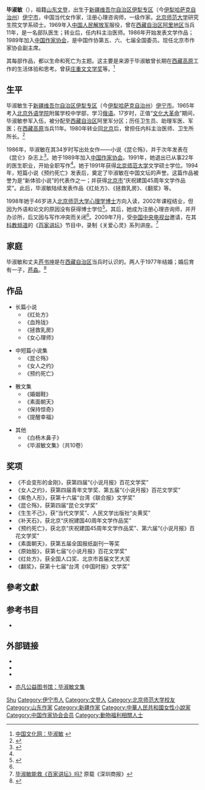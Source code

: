 {{Infobox writer <!-- see Template:Infobox writer -->
| 姓名     = 毕淑敏
| 字       = 
| 号       = 
| 笔名     = 
| 原名     = 
| 出生     =  {{Birth year and age|1952|10}} 
| 出生地点 = {{CHN}}[[新疆维吾尔自治区|新疆维吾尔自治区]][[伊犁专区|伊犁专区]]（今[[伊犁哈萨克自治州|伊犁哈萨克自治州]]）[[伊宁市|伊宁市]]
| 逝世     = <!--卒年在前生年在后{{death date and age|YYYY|MM|DD|YYYY|MM|DD}} 或{{Death year and age| }}-->
| 逝世地点 = 
| 居处     = [[北京市|北京市]]
| 职业     = 作家、心理咨询师
| 母校     = [[北京师范大学|北京师范大学]]研究生
| 创作时期 = 1985年—现在
| 体裁     = [[小说|小说]]、[[散文|散文]]
| 主题     = 人生哲理
| 文学运动 = 
| 配偶     = 芦书坤
| 伴侣     = 
| 子女     = 1
| 亲属     = 
| 受影响于 = 
| 施影响于 = 
| 奖项     = [[庄重文文学奖|庄重文文学奖]]<br>昆仑文学奖
| 官方网   = <!--  {{URL|website}} -->
| 签名     =  <!--不需要加[[file:|128px]] -->
}}
'''毕淑敏'''（{{bd|1952年|10月|||B毕}}），祖籍[[山东省|山东]][[文登市|文登]]，出生于[[新疆维吾尔自治区|新疆维吾尔自治区]][[伊犁专区|伊犁专区]]（今[[伊犁哈萨克自治州|伊犁哈萨克自治州]]）[[伊宁市|伊宁市]]，中国当代女作家，注册心理咨询师，一级作家。[[北京师范大学|北京师范大学]]研究生院文学系硕士。1969年入[[中国人民解放军|中国人民解放军]]服役，曾在[[西藏自治区|西藏自治区]][[阿里地区|阿里地区]]当兵11年，是一名部队医生；转业后，任内科主治医师。1986年开始发表文学作品；1989年加入[[中国作家协会|中国作家协会]]，是中国作协第五、六、七届全国委员。现任北京市作家协会副主席。 

其每部作品，都以生命和死亡为主题。这主要是来源于毕淑敏曾长期在[[西藏高原|西藏高原]]工作的生活体验和思考。曾获[[庄重文文学奖|庄重文文学奖]]等。<ref>[http://www.chinaculture.org/gb/cn_zgwh/2005-11/09/content_75543.htm 中国文化网：毕淑敏] {{webarchive|url=https://web.archive.org/web/20090701134141/http://www.chinaculture.org/gb/cn_zgwh/2005-11/09/content_75543.htm |date=2009-07-01 }}</ref>

== 生平 ==
毕淑敏生于[[新疆维吾尔自治区|新疆维吾尔自治区]][[伊犁专区|伊犁专区]]（今[[伊犁哈萨克自治州|伊犁哈萨克自治州]]）[[伊宁市|伊宁市]]。1965年考入[[北京外国语大学|北京外语学院]]附属学校中学部，学习[[俄语|俄语]]。17岁时，正值“[[文化大革命|文化大革命]]”期间，毕淑敏参军入伍，被分配至[[西藏自治区|西藏自治区]]阿里军分区；历任卫生员、助理军医、军医；在[[西藏高原|西藏高原]]当兵11年。1980年转业回[[北京市|北京]]后，曾担任内科主治医师、卫生所所长。<ref>{{Cite web |url=http://isand.net/Article/?845.html |title=山东人物:毕淑敏 |access-date=2009-07-31 |archive-url=https://web.archive.org/web/20110523110837/http://www.isand.net/Article/?845.html |archive-date=2011-05-23 |dead-url=yes }}</ref>

1986年，毕淑敏在其34岁时写出处女作——小说《昆仑殇》，并于次年发表在《昆仑》杂志上<ref name="cctv">{{cite web|url=http://www.psytopic.com/mag/post/bi-shumin-from-writer-to-psychological-counseling-division.html|title=毕淑敏：从作家到心理咨询师|publisher=[[中国中央电视台|CCTV]]新闻会客厅|date=|accessdate=2012-02-12|deadurl=yes|archiveurl=https://web.archive.org/web/20111220143904/http://www.psytopic.com/mag/post/bi-shumin-from-writer-to-psychological-counseling-division.html|archivedate=2011-12-20}}</ref>。她于1989年加入[[中国作家协会|中国作家协会]]。1991年，她退出已从事22年的医生职业，开始全职写作<ref name="cctv"/>。她于1991年获得[[北京师范大学|北京师范大学]]文学硕士学位。1994年，短篇小说《预约死亡》发表后，奠定了毕淑敏在中国文坛的声誉。这篇作品被誉为是“新体验小说”的代表作之一；并获得[[北京市|北京市]]“庆祝建国45周年文学作品奖”。此后，毕淑敏陆续发表作品《红处方》、《拯救乳房》、《翻浆》等。

1998年她于46岁进入[[北京师范大学|北京师范大学]][[心理学|心理学]][[博士|博士]]方向入读，2002年课程结业，但因为外语和论文的原因没有获得博士学位<ref name="xmwb">{{cite web |url=http://news.eastday.com/eastday/node17/node136/node6089/userobject1ai78286.html |title=提升幸福指数 毕淑敏：听心底花开的声音 |publisher=[[东方网|东方网]]，原载于《[[新民晚报|新民晚报]]》 |date=2006-03-05 |accessdate=2012-02-12 |archive-date=2015-02-08 |archive-url=https://web.archive.org/web/20150208223442/http://news.eastday.com/eastday/node17/node136/node6089/userobject1ai78286.html |dead-url=no }}</ref>。其后，她成为注册心理咨询师，并开办诊所，后又因与写作冲突而关闭<ref name="xmwb"/>。2009年7月，受[[中国中央电视台|中国中央电视台]]邀请，在其[[中国中央电视台科教频道|科教频道]]的《[[百家讲坛|百家讲坛]]》节目中，录制《关爱心灵》系列讲座。<ref>[http://book.ce.cn/zzdt/200907/28/t20090728_19643706.shtml 毕淑敏能救《百家讲坛》吗?] {{Wayback|url=http://book.ce.cn/zzdt/200907/28/t20090728_19643706.shtml |date=20090730044609 }} 原载《深圳商报》</ref>

== 家庭 ==
毕淑敏和丈夫[[芦书坤|芦书坤]]是在[[西藏自治区|西藏自治区]]当兵时认识的。两人于1977年结婚；婚后育有一子，[[芦淼|芦淼]]。<ref name="bjqnb">{{cite web |url=http://news.xinhuanet.com/book/2004-03/16/content_1366961.htm |title=丈夫眼中的毕淑敏 |publisher=[[新华网|新华网]]，原载于《[[北京青年报|北京青年报]]》 |date=2004-03-16 |accessdate=2012-02-12 |archive-date=2010-08-17 |archive-url=https://web.archive.org/web/20100817072203/http://news.xinhuanet.com/book/2004-03/16/content_1366961.htm |dead-url=no }}</ref>

== 作品 ==
*长篇小说
**《红处方》
**《血玲珑》
**《拯救乳房》
**《女心理师》

*中短篇小说集
**《昆仑殇》
**《女人之约》
**《预约死亡》

*散文集
**《婚姻鞋》
**《素面朝天》
**《保持惊奇》
**《提醒幸福》

*其他
**《白杨木鼻子》
**《毕淑敏文集》（共10卷）

== 奖项 ==
*《不会变形的金刚》，获第四届“《小说月报》百花文学奖”
*《女人之约》，获第四届青年文学奖、第五届“《小说月报》百花文学奖”
*《紫色人形》，获第十六届“台湾《联合报》文学奖”
*《昆仑殇》，获第四届“昆仑文学奖”
*《生生不己》，获“当代文学奖”、人民文学出版社“炎黄奖”
*《补天石》，获北京“庆祝建国40周年文学作品奖”
*《预约死亡》，获北京“庆祝建国45周年文学作品奖”、第六届“《小说月报》百花文学奖”
*《素面朝天》，获第五届全国报纸副刊一等奖
*《原始股》，获第七届“《小说月报》百花文学奖”
*《红处方》，获全国人口奖、北京市首届文艺大奖
*《翻浆》，获第十七届“台湾《中国时报》文学奖”

== 參考文獻 ==
{{Reflist}}

==参考书目==
*{{cite book |author1=佚名 |date=2008 |title=《青年文摘》 |location=北京市 |publisher=中国青年出版社 |pages=238–240 |chapter=〈毕淑敏：认真的生活和写作〉 |isbn=978-7-5006-6468-0}}

== 外部链接 ==
* {{Sinaweibo|bishumin|title=毕淑敏 }}
* {{Sinablog|bishuminblog|title=毕淑敏 }}
* {{Tencentblog|622008663|title=毕淑敏 }}
<!-- 博客和微博均为条目所示本人，请勿擅自篡改 --> 
* [http://www.shuku.net/novels/bishumin/bishumin.html 亦凡公益图书馆：毕淑敏文集] {{Wayback|url=http://www.shuku.net/novels/bishumin/bishumin.html |date=20081231021622 }}

{{庄重文文学奖}}
{{陈伯吹儿童文学奖}}
{{中国作家协会第六届全国委员会}}
{{中国作家协会第七届全国委员会}}
{{中国作家协会第八届全国委员会}}
{{中国作家协会第九届全国委员会}}

{{Authority control}}
{{DEFAULTSORT:Bi毕}}
[[Category:畢姓|Shu]]
[[Category:伊宁市人|Category:伊宁市人]]
[[Category:文登人|Category:文登人]]
[[Category:北京师范大学校友|Category:北京师范大学校友]]
[[Category:山东作家|Category:山东作家]]
[[Category:新疆作家|Category:新疆作家]]
[[Category:中華人民共和國女性小說家|Category:中華人民共和國女性小說家]]
[[Category:中国作家协会会员|Category:中国作家协会会员]]
[[Category:動物福利相關人士|Category:動物福利相關人士]]